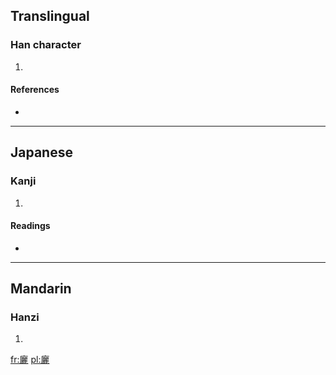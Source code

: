 ==Translingual==

===Han character===
{{Han char|rn=53|rad=广|as=19|sn=22|four=0021<sub>1</sub>|canj=戈一一心 (IMMP)}}

# {{defn|Han|sort=广19}}

====References====
* {{Han ref|kx=0352.220|dkj=09557|dj=0666.050|hdz=20909.020|uh=5EF2|ud=24306|bh=F6DF|bd=63199}}

----

==Japanese==

===Kanji===
{{ja-kanji|grade=|rs=广19}}

# {{defn|lang=ja|sort=广19}}

====Readings====
* {{ja-readings|on=[[れい]] (rei), [[らい]] (rai), [[り]] (ri)|kun=}}

----

==Mandarin==

===Hanzi===
{{cmn-hanzi|pin=[[lí]] ([[li2]])|wg=li<sup>2</sup>}}

# {{defn|lang=cmn|sort=广19}}

[[fr:廲]]
[[pl:廲]]